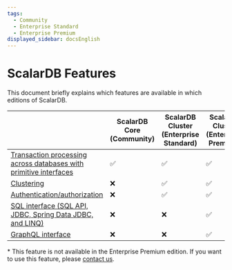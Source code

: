 ```yaml
---
tags:
  - Community
  - Enterprise Standard
  - Enterprise Premium
displayed_sidebar: docsEnglish
---
```


# ScalarDB Features

This document briefly explains which features are available in which editions of ScalarDB.

|                                                                                                                                                                        | ScalarDB Core (Community) | ScalarDB Cluster (Enterprise Standard) | ScalarDB Cluster (Enterprise Premium)       | ScalarDB Analytics (Enterprise) |
|------------------------------------------------------------------------------------------------------------------------------------------------------------------------|--------------------------|----------------------------------------|---------------------------------------------|---------------------------------|
| [Transaction processing across databases with primitive interfaces](getting-started-with-scalardb.mdx)                  | ✅       | ✅                     | ✅                          | ❌                               |
| [Clustering](scalardb-cluster/developer-guide-for-scalardb-cluster-with-java-api.mdx)          | ❌                         | ✅                     | ✅                          | ❌                                |
| [Authentication/authorization](scalardb-cluster/scalardb-auth-with-sql.mdx)                                                  | ❌                         | ✅                     | ✅                          | ❌                                |
| [SQL interface (SQL API, JDBC, Spring Data JDBC, and LINQ)](scalardb-sql/jdbc-guide.mdx)                                      | ❌                         | ❌                                       | ✅                          | ❌                                |
| [GraphQL interface](scalardb-graphql/how-to-run-two-phase-commit-transaction.mdx)                                             | ❌                         | ❌                                       | ✅                          | ❌                                |

\* This feature is not available in the Enterprise Premium edition. If you want to use this feature, please [contact us](https://www.scalar-labs.com/contact).
